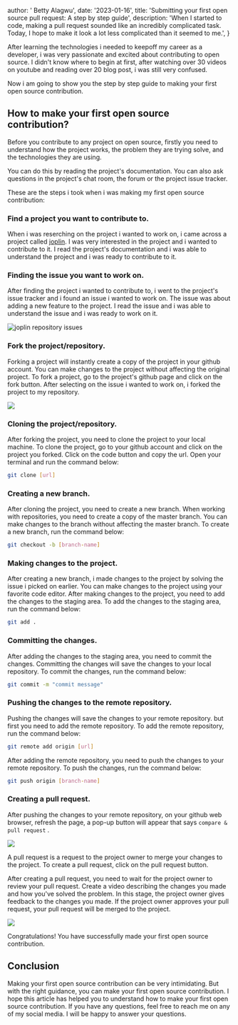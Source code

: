 

  author: ' Betty Alagwu',
  date: '2023-01-16',
  title: 'Submitting your first open source pull request: A step by step guide',
  description:
    'When I started to code, making a pull request sounded like an incredibly complicated task. Today, I hope to make it look a lot less complicated than it seemed to me.',
}


After learning the technologies i needed to keepoff my career as a developer, i was very passionate and excited about contributing to open source. I didn't know where to begin at first, after watching over 30 videos on youtube and reading over 20 blog post, i was still very confused.

Now i am going to show you the step by step guide to making your first open source contribution.


## How to make your first open source contribution?

Before you contribute to any project on open source, firstly you need to understand how the project works, the problem they are trying solve, and the technologies they are using. 

You can do this by reading the project's documentation. You can also ask questions in the project's chat room, the forum or the project issue tracker.

These are the steps i took when i was making my first open source contribution:

###  Find a project you want to contribute to.

 When i was reserching on the project i wanted to work on, i came across a project called [joplin](https://joplinapp.org/). 
I was very interested in the project and i wanted to contribute to it. I read the project's documentation and i was able to understand the project and i was ready to contribute to it.



### Finding the issue you want to work on.

After finding the project i wanted to contribute to, i went to the project's issue tracker and i found an issue i wanted to work on. The issue was about adding a new feature to the project. I read the issue and i was able to understand the issue and i was ready to work on it.

![joplin repository issues](https://res.cloudinary.com/dq5e0bbl8/image/upload/v1674099994/image-6_b9ftbq.png)



### Fork the project/repository.

Forking a project will instantly create a copy of the project in your github account. You can make changes to the project without affecting the original project. To fork a project, go to the project's github page and click on the fork button. After  selecting on the issue i wanted to work on, i forked the project to my repository.

![](https://res.cloudinary.com/dq5e0bbl8/image/upload/v1674100220/image-7_uzwldr.png)

### Cloning the project/repository.

After forking the project, you need to clone the project to your local machine. To clone the project, go to your github account and click on the project you forked. Click on the code button and copy the url. Open your terminal and run the command below:

```bash
git clone [url]
``` 


### Creating a new branch.

After cloning the project, you need to create a new branch. When working with repositories, you need to create a copy of the master branch. You can make changes to the branch without affecting the master branch. To create a new branch, run the command below:

```bash
git checkout -b [branch-name]
```

### Making changes to the project.

After creating a new branch, i made changes to the project by solving the issue i picked on earlier. You can make changes to the project using your favorite code editor. After making changes to the project, you need to add the changes to the staging area. To add the changes to the staging area, run the command below:

```bash
git add .
```

### Committing the changes.

After adding the changes to the staging area, you need to commit the changes. Committing the changes will save the changes to your local repository. To commit the changes, run the command below:

```bash 
git commit -m "commit message"
```

### Pushing the changes to the remote repository.

Pushing the changes will save the changes to your remote repository. but first you need to add the remote repository. To add the remote repository, run the command below:

```bash
git remote add origin [url]
```
After adding the remote repository, you need to push the changes to your remote repository. To push the changes, run the command below:

```bash
git push origin [branch-name]
```

### Creating a pull request.

After pushing the changes to your remote repository, on your github web browser, refresh the page, a pop-up button will appear that says `compare & pull request` .

![](https://res.cloudinary.com/dq5e0bbl8/image/upload/v1674409948/pull-request-image_m8dufo.png)

A pull request is a request to the project owner to merge your changes to the project. To create a pull request, click on the pull request button. 

After creating a pull request, you need to wait for the project owner to review your pull request. Create a video describing the changes you made and how you've solved the problem. In this stage, the project owner gives feedback to the changes you made. If the project owner approves your pull request, your pull request will be merged to the project.

![](https://res.cloudinary.com/dq5e0bbl8/image/upload/v1674100955/image-14_yzui17.png)

Congratulations! You have successfully made your first open source contribution.

## Conclusion

Making your first open source contribution can be very intimidating. But with the right guidance, you can make your first open source contribution. I hope this article has helped you to understand how to make your first open source contribution. If you have any questions, feel free to reach me on any of my social media. I will be happy to answer your questions.
















